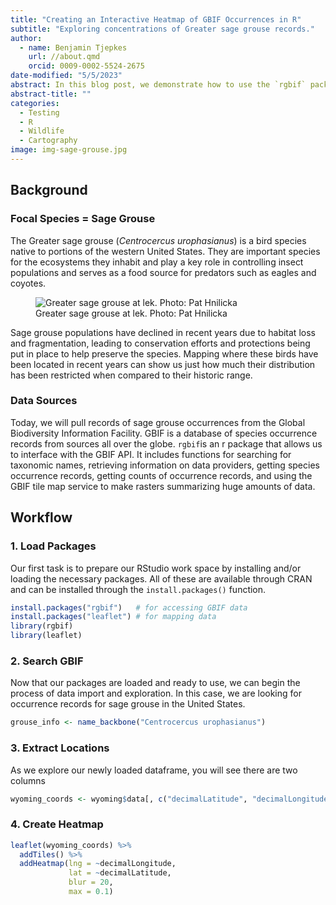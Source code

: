 ```yaml
---
title: "Creating an Interactive Heatmap of GBIF Occurrences in R"
subtitle: "Exploring concentrations of Greater sage grouse records."
author:
  - name: Benjamin Tjepkes  
    url: //about.qmd
    orcid: 0009-0002-5524-2675
date-modified: "5/5/2023"
abstract: In this blog post, we demonstrate how to use the `rgbif` package in R to access sage grouse occurrence data from the Global Biodiversity Information Facility (GBIF) and create an interactive heatmap using Leaflet.
abstract-title: ""
categories:
  - Testing
  - R
  - Wildlife
  - Cartography
image: img-sage-grouse.jpg
---
```


## Background

### Focal Species = Sage Grouse

The Greater sage grouse (*Centrocercus urophasianus*) is a bird species native to portions of the western United States. They are important species for the ecosystems they inhabit and play a key role in controlling insect populations and serves as a food source for predators such as eagles and coyotes.

![Greater sage grouse at lek. Photo: Pat Hnilicka](img-sage-grouse.jpg)

Sage grouse populations have declined in recent years due to habitat loss and fragmentation, leading to conservation efforts and protections being put in place to help preserve the species. Mapping where these birds have been located in recent years can show us just how much their distribution has been restricted when compared to their historic range.


### Data Sources

Today, we will pull records of sage grouse occurrences from the Global Biodiversity Information Facility. GBIF is a database of species occurrence records from sources all over the globe. `rgbif`is an r package that allows us to interface with the GBIF API. It includes functions for searching for taxonomic names, retrieving information on data providers, getting species occurrence records, getting counts of occurrence records, and using the GBIF tile map service to make rasters summarizing huge amounts of data.

## Workflow

### 1. Load Packages

Our first task is to prepare our RStudio work space by installing and/or loading the necessary packages. All of these are available through CRAN and can be installed through the `install.packages()` function.

``` r
install.packages("rgbif")   # for accessing GBIF data
install.packages("leaflet") # for mapping data
library(rgbif)
library(leaflet)
```
### 2. Search GBIF

Now that our packages are loaded and ready to use, we can begin the process of data import and exploration. In this case, we are looking for occurrence records for sage grouse in the United States.

``` r
grouse_info <- name_backbone("Centrocercus urophasianus")
```

### 3. Extract Locations

As we explore our newly loaded dataframe, you will see there are two columns

``` r
wyoming_coords <- wyoming$data[, c("decimalLatitude", "decimalLongitude")]
```

### 4. Create Heatmap

``` r
leaflet(wyoming_coords) %>% 
  addTiles() %>%
  addHeatmap(lng = ~decimalLongitude,
             lat = ~decimalLatitude,
             blur = 20,
             max = 0.1)
```
